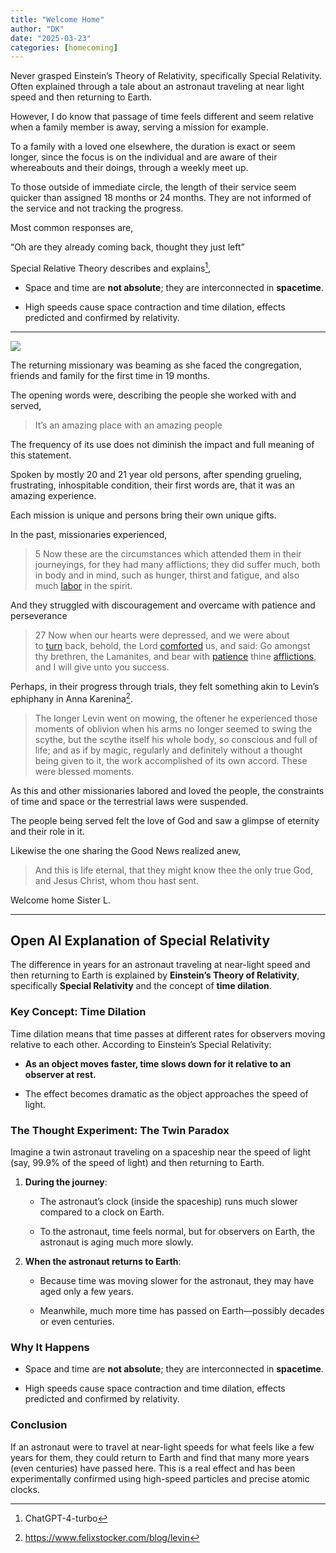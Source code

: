 ```yaml
---
title: "Welcome Home"
author: "DK"
date: "2025-03-23"
categories: [homecoming]
---
```


Never grasped Einstein's Theory of Relativity, specifically Special Relativity. Often explained through a tale about an astronaut traveling at near light speed and then returning to Earth.

However, I do know that passage of time feels different and seem relative when a family member is away, serving a mission for example.

To a family with a loved one elsewhere, the duration is exact or seem longer, since the focus is on the individual and are aware of their whereabouts and their doings, through a weekly meet up.

To those outside of immediate circle, the length of their service seem quicker than assigned 18 months or 24 months. They are not informed of the service and not tracking the progress.

Most common responses are,

"Oh are they already coming back, thought they just left"

Special Relative Theory describes and explains[^1],

[^1]: ChatGPT-4-turbo

-   Space and time are **not absolute**; they are interconnected in **spacetime**.

-   High speeds cause space contraction and time dilation, effects predicted and confirmed by relativity.

------------------------------------------------------------------------

![](images/20240420_083309.jpg)

The returning missionary was beaming as she faced the congregation, friends and family for the first time in 19 months.

The opening words were, describing the people she worked with and served,

> It's an amazing place with an amazing people

The frequency of its use does not diminish the impact and full meaning of this statement.

Spoken by mostly 20 and 21 year old persons, after spending grueling, frustrating, inhospitable condition, their first words are, that it was an amazing experience.

Each mission is unique and persons bring their own unique gifts.

In the past, missionaries experienced,

> 5 Now these are the circumstances which attended them in their journeyings, for they had many afflictions; they did suffer much, both in body and in mind, such as hunger, thirst and fatigue, and also much [labor](https://www.churchofjesuschrist.org/study/scriptures/bofm/alma/17?lang=eng#note5a) in the spirit.

And they struggled with discouragement and overcame with patience and perseverance

> 27 Now when our hearts were depressed, and we were about to [turn](https://www.churchofjesuschrist.org/study/scriptures/bofm/alma/26?lang=eng#note27a) back, behold, the Lord [comforted](https://www.churchofjesuschrist.org/study/scriptures/bofm/alma/26?lang=eng#note27b) us, and said: Go amongst thy brethren, the Lamanites, and bear with [patience](https://www.churchofjesuschrist.org/study/scriptures/bofm/alma/26?lang=eng#note27c) thine [afflictions](https://www.churchofjesuschrist.org/study/scriptures/bofm/alma/26?lang=eng#note27d), and I will give unto you success.

Perhaps, in their progress through trials, they felt something akin to Levin's ephiphany in Anna Karenina[^2].

[^2]: <https://www.felixstocker.com/blog/levin>

> The longer Levin went on mowing, the oftener he experienced those moments of oblivion when his arms no longer seemed to swing the scythe, but the scythe itself his whole body, so conscious and full of life; and as if by magic, regularly and definitely without a thought being given to it, the work accomplished of its own accord. These were blessed moments.

As this and other missionaries labored and loved the people, the constraints of time and space or the terrestrial laws were suspended.

The people being served felt the love of God and saw a glimpse of eternity and their role in it.

Likewise the one sharing the Good News realized anew,

> And this is life eternal, that they might know thee the only true God, and Jesus Christ, whom thou hast sent.

Welcome home Sister L.

------------------------------------------------------------------------

## Open AI Explanation of Special Relativity

The difference in years for an astronaut traveling at near-light speed and then returning to Earth is explained by **Einstein's Theory of Relativity**, specifically **Special Relativity** and the concept of **time dilation**.

### **Key Concept: Time Dilation**

Time dilation means that time passes at different rates for observers moving relative to each other. According to Einstein’s Special Relativity:

-   **As an object moves faster, time slows down for it relative to an observer at rest.**

-   The effect becomes dramatic as the object approaches the speed of light.

### **The Thought Experiment: The Twin Paradox**

Imagine a twin astronaut traveling on a spaceship near the speed of light (say, 99.9% of the speed of light) and then returning to Earth.

1.  **During the journey**:

    -   The astronaut’s clock (inside the spaceship) runs much slower compared to a clock on Earth.

    -   To the astronaut, time feels normal, but for observers on Earth, the astronaut is aging much more slowly.

2.  **When the astronaut returns to Earth**:

    -   Because time was moving slower for the astronaut, they may have aged only a few years.

    -   Meanwhile, much more time has passed on Earth—possibly decades or even centuries.

### **Why It Happens**

-   Space and time are **not absolute**; they are interconnected in **spacetime**.

-   High speeds cause space contraction and time dilation, effects predicted and confirmed by relativity.

### **Conclusion**

If an astronaut were to travel at near-light speeds for what feels like a few years for them, they could return to Earth and find that many more years (even centuries) have passed here. This is a real effect and has been experimentally confirmed using high-speed particles and precise atomic clocks.
